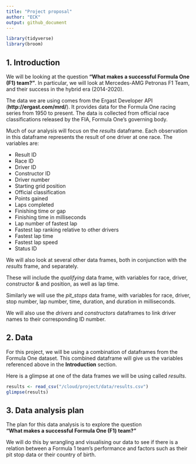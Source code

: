 ```yaml
---
title: "Project proposal"
author: "ECK"
output: github_document
---
```


```r
library(tidyverse)
library(broom)
```

## 1. Introduction
We will be looking at the question **"What makes a successful Formula One (F1) team?"**. In particular, we will look at Mercedes-AMG Petronas F1 Team, and their success in the hybrid era (2014-2020).

The data we are using comes from the Ergast Developer API (**http://ergast.com/mrd/**). It provides data for the Formula One racing series from 1950 to present. The data is collected from official race classifications released by the FIA, Formula One's governing body.

Much of our analysis will focus on the *results* dataframe. Each observation in this dataframe represents the result of one driver at one race. The variables are:  

+ Result ID   
+ Race ID   
+ Driver ID   
+ Constructor ID  
+ Driver number  
+ Starting grid position  
+ Official classification  
+ Points gained  
+ Laps completed  
+ Finishing time or gap  
+ Finishing time in milliseconds  
+ Lap number of fastest lap  
+ Fastest lap ranking relative to other drivers  
+ Fastest lap time  
+ Fastest lap speed   
+ Status ID  
 
 We will also look at several other data frames, both in conjunction with the *results* frame, and separately.
 
 These will include the *qualifying* data frame, with variables for race, driver, constructor & and position, as well as lap time.
 
Similarly we will use the *pit_stops* data frame, with variables for race, driver, stop number, lap number, time, duration, and duration in milliseconds.
 
We will also use the *drivers* and *constructors* dataframes to link driver names to their corresponding ID number.
 


## 2. Data

For this project, we will be using a combination of dataframes from the Formula One dataset. This combined dataframe will give us the variables referenced above in the **Introduction** section.

Here is a glimpse at one of the data frames we will be using called *results*.
```r
results <- read_csv("/cloud/project/data/results.csv")
glimpse(results)
```


## 3. Data analysis plan

The plan for this data analysis is to explore the question   
**"What makes a successful Formula One (F1) team?"**

We will do this by wrangling and visualising our data to see if there is a relation between a Formula 1 team's performance and factors such as their pit stop data or their country of birth.
